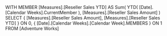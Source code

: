 WITH
MEMBER [Measures].[Reseller Sales YTD] AS
   Sum( YTD( [Date].[Calendar Weeks].CurrentMember ),
        [Measures].[Reseller Sales Amount] )
SELECT
   { [Measures].[Reseller Sales Amount],
     [Measures].[Reseller Sales YTD] } ON 0,
   { [Date].[Calendar Weeks].[Calendar Week].MEMBERS } ON 1
FROM
   [Adventure Works]
